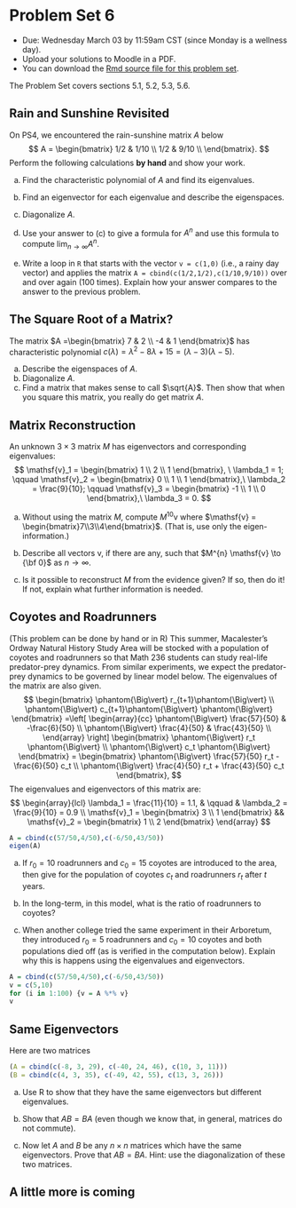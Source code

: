 
#  Problem Set 6

* Due: Wednesday March 03 by 11:59am CST (since Monday is a wellness day). 
* Upload your solutions to Moodle in a PDF. 
* You can download the [Rmd source file  for this problem set](https://github.com/Tom-Halverson/math236_s21/blob/main/PS6-problem-set-6.Rmd).


The Problem Set covers sections 5.1, 5.2, 5.3, 5.6.



## Rain and Sunshine Revisited

On PS4, we encountered the rain-sunshine matrix $A$ below
$$
A = \begin{bmatrix}
1/2 & 1/10 \\
1/2 & 9/10 \\
\end{bmatrix}.
$$
Perform the following calculations **by hand** and show your work.

a. Find the characteristic polynomial of $A$ and find its eigenvalues.

a. Find an eigenvector for each eigenvalue and describe the eigenspaces.

a. Diagonalize $A$.

a.  Use your answer to (c) to give a formula for $A^n$ and use this formula to compute $\displaystyle{\lim_{n\to \infty}} A^n$.

a. Write a loop in `R` that starts with the vector `v = c(1,0)` (i.e., a rainy day vector) and applies the matrix `A = cbind(c(1/2,1/2),c(1/10,9/10))` over and over again (100 times). Explain how your answer compares to the answer to the previous problem.




## The Square Root of a Matrix?

The matrix $A  =\begin{bmatrix} 7 & 2 \\ -4 & 1 \end{bmatrix}$ has characteristic polynomial $c(\lambda) = \lambda^2 - 8 \lambda + 15 = (\lambda -3)(\lambda - 5).$


a. Describe the eigenspaces of $A$.
a. Diagonalize $A$.
a. Find a matrix that makes sense to call $\sqrt{A}$. Then show that when you square this matrix, you really do get matrix $A$.

## Matrix Reconstruction

An unknown $3 \times 3$ matrix $M$ has eigenvectors and corresponding eigenvalues:
$$
\mathsf{v}_1 = \begin{bmatrix} 1 \\ 2 \\ 1 \end{bmatrix}, \  \lambda_1 = 1;
\qquad
\mathsf{v}_2 = \begin{bmatrix} 0 \\ 1 \\ 1 \end{bmatrix},\  \lambda_2 = \frac{9}{10};
\qquad
\mathsf{v}_3 = \begin{bmatrix} -1 \\ 1 \\ 0 \end{bmatrix},\  \lambda_3 = 0.
$$

a. Without using the matrix $M$, compute $M^{10} \mathsf{v}$ where $\mathsf{v} = \begin{bmatrix}7\\3\\4\end{bmatrix}$. (That is, use only the eigen-information.)

a. Describe all vectors $\mathsf{v}$, if there are any, such that $M^{n} \mathsf{v}  \to {\bf 0}$ as $n \to \infty$.

a. Is it possible to reconstruct $M$ from the evidence given? If so, then do it!  If not, explain what further information is needed.

## Coyotes and Roadrunners

(This problem can be done by hand or in R) This summer, Macalester's Ordway Natural History Study Area will  be stocked with a population of coyotes and roadrunners so that Math 236 students can study real-life predator-prey dynamics. From similar experiments, we expect the predator-prey dynamics to be governed by linear model below. The eigenvalues of the matrix are also given.
$$
\begin{bmatrix} \phantom{\Big\vert} r_{t+1}\phantom{\Big\vert}  \\ \phantom{\Big\vert} c_{t+1}\phantom{\Big\vert}  \phantom{\Big\vert} \end{bmatrix}
=\left[
\begin{array}{cc}
\phantom{\Big\vert} \frac{57}{50} & -\frac{6}{50} \\
\phantom{\Big\vert} \frac{4}{50} & \frac{43}{50} \\
\end{array}
\right] \begin{bmatrix} \phantom{\Big\vert} r_t \phantom{\Big\vert}  \\ \phantom{\Big\vert} c_t \phantom{\Big\vert} \end{bmatrix}
=
 \begin{bmatrix} \phantom{\Big\vert} 
\frac{57}{50} r_t -  \frac{6}{50}  c_t \\ \phantom{\Big\vert} \frac{4}{50} r_t +  \frac{43}{50} c_t \end{bmatrix},
$$
The eigenvalues and eigenvectors of this matrix are:
$$
\begin{array}{lcl}
\lambda_1 =  \frac{11}{10} =  1.1, & \qquad & \lambda_2 =  \frac{9}{10} = 0.9 \\
\mathsf{v}_1 = \begin{bmatrix} 3 \\ 1 \end{bmatrix} &&
\mathsf{v}_2 = \begin{bmatrix} 1 \\ 2 \end{bmatrix}
\end{array}
$$

```r
A = cbind(c(57/50,4/50),c(-6/50,43/50))
eigen(A)
```


a. If $r_0 =  10$ roadrunners and $c_0 = 15$ coyotes are introduced to the area, then give \emph{closed formulas} for the population of coyotes $c_t$ and roadrunners $r_t$ after $t$ years.

a.  In the long-term, in this model, what is the ratio of roadrunners to coyotes?

a. When another college tried the same experiment in their Arboretum, they introduced $r_0 =  5$ roadrunners and $c_0 = 10$ coyotes and both populations died off (as is verified in the computation below). Explain why this is happens using the eigenvalues and eigenvectors.

```r
A = cbind(c(57/50,4/50),c(-6/50,43/50))
v = c(5,10)
for (i in 1:100) {v = A %*% v}
v
```

## Same Eigenvectors

Here are two matrices
```r
(A = cbind(c(-8, 3, 29), c(-40, 24, 46), c(10, 3, 11)))
(B = cbind(c(4, 3, 35), c(-49, 42, 55), c(13, 3, 26)))
```



a. Use R to show that they have the same eigenvectors but different eigenvalues.

a. Show that $A B = B A$ (even though we know that, in general, matrices do not commute).

a. Now let $A$ and $B$ be any $n \times n$ matrices which have the same eigenvectors. Prove that $AB = BA$. Hint: use the diagonalization of these two matrices. 

## A little more is coming
